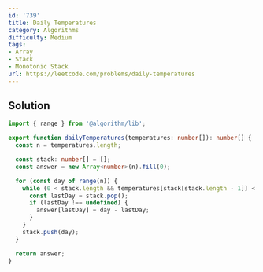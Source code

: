```yaml
---
id: '739'
title: Daily Temperatures
category: Algorithms
difficulty: Medium
tags:
- Array
- Stack
- Monotonic Stack
url: https://leetcode.com/problems/daily-temperatures
---
```


## Solution

```typescript filename="solution.ts" copy
import { range } from '@algorithm/lib';

export function dailyTemperatures(temperatures: number[]): number[] {
  const n = temperatures.length;

  const stack: number[] = [];
  const answer = new Array<number>(n).fill(0);

  for (const day of range(n)) {
    while (0 < stack.length && temperatures[stack[stack.length - 1]] < temperatures[day]) {
      const lastDay = stack.pop();
      if (lastDay !== undefined) {
        answer[lastDay] = day - lastDay;
      }
    }
    stack.push(day);
  }

  return answer;
}
```

